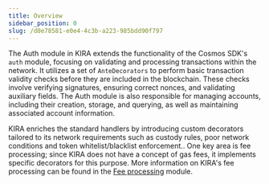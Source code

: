 ```yaml
---
title: Overview
sidebar_position: 0
slug: /d0e78581-e0e4-4c3b-a223-985bdd90f797
---
```





The Auth module in KIRA extends the functionality of the Cosmos SDK's `auth` module, focusing on validating and processing transactions within the network. It utilizes a set of `AnteDecorators` to perform basic transaction validity checks before they are included in the blockchain. These checks involve verifying signatures, ensuring correct nonces, and validating auxiliary fields. The Auth module is also responsible for managing accounts, including their creation, storage, and querying, as well as maintaining associated account information.


KIRA enriches the standard handlers by introducing custom decorators tailored to its network requirements such as custody rules, poor network conditions and token whitelist/blacklist enforcement.. One key area is fee processing; since KIRA does not have a concept of gas fees, it implements specific decorators for this purpose. More information on KIRA's fee processing can be found in the [Fee processing](/docs/184c11ed-4849-4ec5-acd0-f795b7abf467) module.

